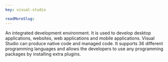 ```yaml
---
key: visual-studio

readMoreSlug: 
---
```


An integrated development environment. It is used to develop desktop applications, websites, web applications and mobile applications. Visual Studio can produce native code and managed code. It supports 36 different programming languages and allows the developers to use any programming packages by installing extra plugins.
